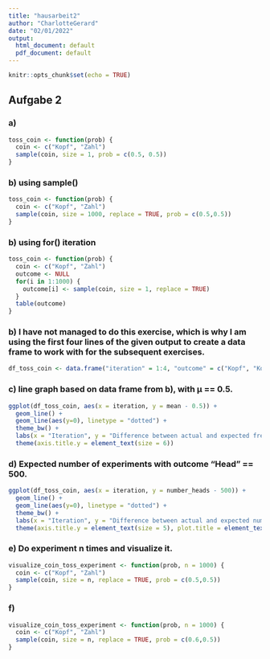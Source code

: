 ```yaml
---
title: "hausarbeit2"
author: "CharlotteGerard"
date: "02/01/2022"
output:
  html_document: default
  pdf_document: default
---
```


```r
knitr::opts_chunk$set(echo = TRUE)
```

## Aufgabe 2

### a)

```r
toss_coin <- function(prob) {
  coin <- c("Kopf", "Zahl")
  sample(coin, size = 1, prob = c(0.5, 0.5))
}
```

### b) using sample()

```r
toss_coin <- function(prob) {
  coin <- c("Kopf", "Zahl")
  sample(coin, size = 1000, replace = TRUE, prob = c(0.5,0.5)) 
}
```

### b) using for() iteration 
```r
toss_coin <- function(prob) {
  coin <- c("Kopf", "Zahl")
  outcome <- NULL
  for(i in 1:1000) {
    outcome[i] <- sample(coin, size = 1, replace = TRUE)
  }
  table(outcome)
}
```

### b) I have not managed to do this exercise, which is why I am using the first four lines of the given output to create a data frame to work with for the subsequent exercises. 

```r
df_toss_coin <- data.frame("iteration" = 1:4, "outcome" = c("Kopf", "Kopf", "Kopf", "Zahl"), "number_heads" = 1:4, "mean" = c(1,1,1,0.75))
```


### c) line graph based on data frame from b), with µ == 0.5. 

```r
ggplot(df_toss_coin, aes(x = iteration, y = mean - 0.5)) +
  geom_line() +
  geom_line(aes(y=0), linetype = "dotted") +
  theme_bw() +
  labs(x = "Iteration", y = "Difference between actual and expected frequency of Heads", title = "Mean value development") +
  theme(axis.title.y = element_text(size = 6))
```

### d) Expected number of experiments with outcome "Head" == 500.  

```r
ggplot(df_toss_coin, aes(x = iteration, y = number_heads - 500)) +
  geom_line() +
  geom_line(aes(y=0), linetype = "dotted") +
  theme_bw() +
  labs(x = "Iteration", y = "Difference between actual and expected number of Head outcomes", title = "Development of number of experiments with Head outcome") +
  theme(axis.title.y = element_text(size = 5), plot.title = element_text(size = 9))
```

### e) Do experiment n times and visualize it. 

```r
visualize_coin_toss_experiment <- function(prob, n = 1000) {
  coin <- c("Kopf", "Zahl")
  sample(coin, size = n, replace = TRUE, prob = c(0.5,0.5)) 
}
```

### f)

```r
visualize_coin_toss_experiment <- function(prob, n = 1000) {
  coin <- c("Kopf", "Zahl")
  sample(coin, size = n, replace = TRUE, prob = c(0.6,0.5)) 
}
```



